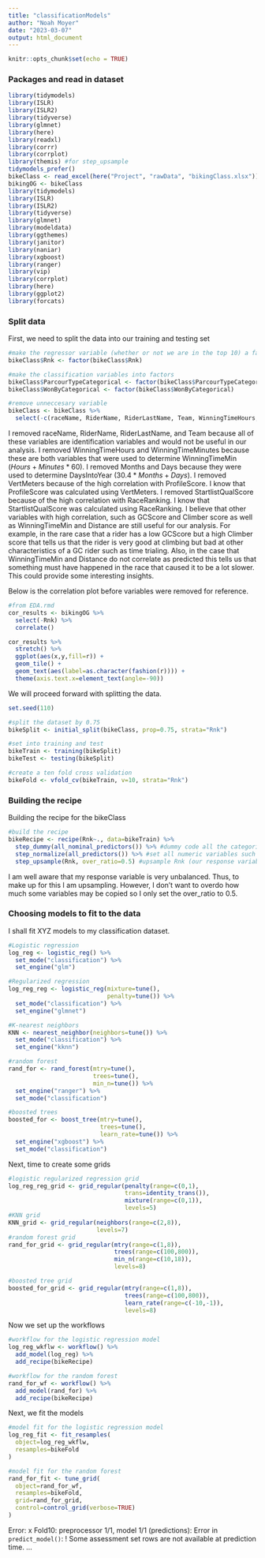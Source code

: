 ```yaml
---
title: "classificationModels"
author: "Noah Moyer"
date: "2023-03-07"
output: html_document
---
```


```r
knitr::opts_chunk$set(echo = TRUE)
```

### Packages and read in dataset
```r
library(tidymodels)
library(ISLR)
library(ISLR2)
library(tidyverse)
library(glmnet)
library(here)
library(readxl)
library(corrr)
library(corrplot)
library(themis) #for step_upsample
tidymodels_prefer()
bikeClass <- read_excel(here("Project", "rawData", "bikingClass.xlsx"))
bikingOG <- bikeClass
library(tidymodels)
library(ISLR)
library(ISLR2)
library(tidyverse)
library(glmnet)
library(modeldata)
library(ggthemes)
library(janitor)
library(naniar)
library(xgboost)
library(ranger)
library(vip)
library(corrplot)
library(here)
library(ggplot2)
library(forcats)
```

### Split data

First, we need to split the data into our training and testing set
```r
#make the regressor variable (whether or not we are in the top 10) a factor
bikeClass$Rnk <- factor(bikeClass$Rnk)

#make the classification variables into factors
bikeClass$ParcourTypeCategorical <- factor(bikeClass$ParcourTypeCategorical)
bikeClass$WonByCategorical <- factor(bikeClass$WonByCategorical)

#remove unneccesary variable
bikeClass <- bikeClass %>% 
  select(-c(raceName, RiderName, RiderLastName, Team, WinningTimeHours, WinningTimeMinutes, Months, Days, VertMeters, StartlistQualScore))
```
I removed raceName,  RiderName, RiderLastName, and Team because all of these variables are identification variables and would not be useful in our analysis. I removed WinningTimeHours and WinningTimeMinutes because these are both variables that were used to determine WinningTimeMin ($Hours+Minutes*60$). I removed Months and Days because they were used to determine DaysIntoYear ($30.4*Months+Days$). I removed VertMeters because of the high correlation with ProfileScore. I know that ProfileScore was calculated using VertMeters. I removed StartlistQualScore because of the high correlation with RaceRanking. I know that StartlistQualScore was calculated using RaceRanking. I believe that other variables with high correlation, such as GCScore and Climber score as well as WinningTimeMin and Distance are still useful for our analysis. For example, in the rare case that a rider has a low GCScore but a high Climber score that tells us that the rider is very good at climbing but bad at other characteristics of a GC rider such as time trialing. Also, in the case that WinningTimeMin and Distance do not correlate as predicted this tells us that something must have happened in the race that caused it to be a lot slower. This could provide some interesting insights.

Below is the correlation plot before variables were removed for reference.
```r
#from EDA.rmd
cor_results <- bikingOG %>% 
  select(-Rnk) %>% 
  correlate()

cor_results %>% 
  stretch() %>% 
  ggplot(aes(x,y,fill=r)) +
  geom_tile() +
  geom_text(aes(label=as.character(fashion(r)))) +
  theme(axis.text.x=element_text(angle=-90))

```

We will proceed forward with splitting the data.

```r
set.seed(110)

#split the dataset by 0.75
bikeSplit <- initial_split(bikeClass, prop=0.75, strata="Rnk")

#set into training and test
bikeTrain <- training(bikeSplit)
bikeTest <- testing(bikeSplit)

#create a ten fold cross validation
bikeFold <- vfold_cv(bikeTrain, v=10, strata="Rnk")

```

### Building the recipe
Building the recipe for the bikeClass

```r
#build the recipe
bikeRecipe <- recipe(Rnk~., data=bikeTrain) %>% 
  step_dummy(all_nominal_predictors()) %>% #dummy code all the categorical variables
  step_normalize(all_predictors()) %>% #set all numeric variables such that they have a mean of 0 and variance of 1
  step_upsample(Rnk, over_ratio=0.5) #upsample Rnk (our response variable) such that top 10 is equal to a quarter of notTopTen
```

I am well aware that my response variable is very unbalanced. Thus, to make up for this I am upsampling. However, I don't want to overdo how much some variables may be copied so I only set the over_ratio to 0.5.

### Choosing models to fit to the data
I shall fit XYZ models to my classification dataset.
```r
#Logistic regression
log_reg <- logistic_reg() %>% 
  set_mode("classification") %>% 
  set_engine("glm")

#Regularized regression
log_reg_reg <- logistic_reg(mixture=tune(),
                            penalty=tune()) %>% 
  set_mode("classification") %>% 
  set_engine("glmnet")

#K-nearest neighbors
KNN <- nearest_neighbor(neighbors=tune()) %>% 
  set_mode("classification") %>% 
  set_engine("kknn")

#random forest
rand_for <- rand_forest(mtry=tune(),
                        trees=tune(),
                        min_n=tune()) %>% 
  set_engine("ranger") %>% 
  set_mode("classification")

#boosted trees
boosted_for <- boost_tree(mtry=tune(),
                          trees=tune(),
                          learn_rate=tune()) %>% 
  set_engine("xgboost") %>% 
  set_mode("classification")
```
Next, time to create some grids

```r
#logistic regularized regression grid
log_reg_reg_grid <- grid_regular(penalty(range=c(0,1),
                                 trans=identity_trans()),
                                 mixture(range=c(0,1)),
                                 levels=5)
#KNN grid
KNN_grid <- grid_regular(neighbors(range=c(2,8)),
                         levels=7)
#random forest grid
rand_for_grid <- grid_regular(mtry(range=c(1,8)),
                              trees(range=c(100,800)),
                              min_n(range=c(10,18)),
                              levels=8)

#boosted tree grid
boosted_for_grid <- grid_regular(mtry(range=c(1,8)),
                                 trees(range=c(100,800)),
                                 learn_rate(range=c(-10,-1)),
                                 levels=8)


```

Now we set up the workflows
```r
#workflow for the logistic regression model
log_reg_wkflw <- workflow() %>% 
  add_model(log_reg) %>% 
  add_recipe(bikeRecipe)

#workflow for the random forest
rand_for_wf <- workflow() %>% 
  add_model(rand_for) %>% 
  add_recipe(bikeRecipe)
```

Next, we fit the models
```r
#model fit for the logistic regression model
log_reg_fit <- fit_resamples(
  object=log_reg_wkflw,
  resamples=bikeFold
)

#model fit for the random forest
rand_for_fit <- tune_grid(
  object=rand_for_wf,
  resamples=bikeFold,
  grid=rand_for_grid,
  control=control_grid(verbose=TRUE)
)
```
Error: x Fold10: preprocessor 1/1, model 1/1 (predictions):
  Error in `predict_model()`:
  ! Some assessment set rows are not available at prediction time. ...
